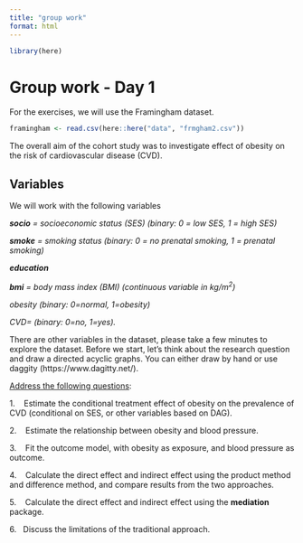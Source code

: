 ```yaml
---
title: "group work"
format: html
---
```


```r
library(here)
```


# Group work - Day 1

For the exercises, we will use the Framingham dataset. 

```r
framingham <- read.csv(here::here("data", "frmgham2.csv"))
```


The overall aim of the cohort study was to investigate effect of obesity on the risk of cardiovascular disease (CVD).

## Variables
We will work with the following variables

***socio** = socioeconomic status (SES) (binary: 0 = low SES, 1 = high SES)*

***smoke** = smoking status (binary: 0 = no prenatal smoking, 1 = prenatal smoking)*

***education***

***bmi** = body mass index (BMI) (continuous variable in kg/m^2^)*

*obesity (binary: 0=normal, 1=obesity)*

*CVD= (binary: 0=no, 1=yes).*

There are other variables in the dataset, please take a few minutes to explore the dataset. Before we start, let's think about the research question and draw a directed acyclic graphs. You can either draw by hand or use daggity (https://www.dagitty.net/).

[Address the following questions]{.underline}:

1.    Estimate the conditional treatment effect of obesity on the prevalence of CVD (conditional on SES, or other variables based on DAG).

2.    Estimate the relationship between obesity and blood pressure.

3.    Fit the outcome model, with obesity as exposure, and blood pressure as outcome.

4.    Calculate the direct effect and indirect effect using the product method and difference method, and compare results from the two approaches.

5.    Calculate the direct effect and indirect effect using the **mediation** package.

6.   Discuss the limitations of the traditional approach.
